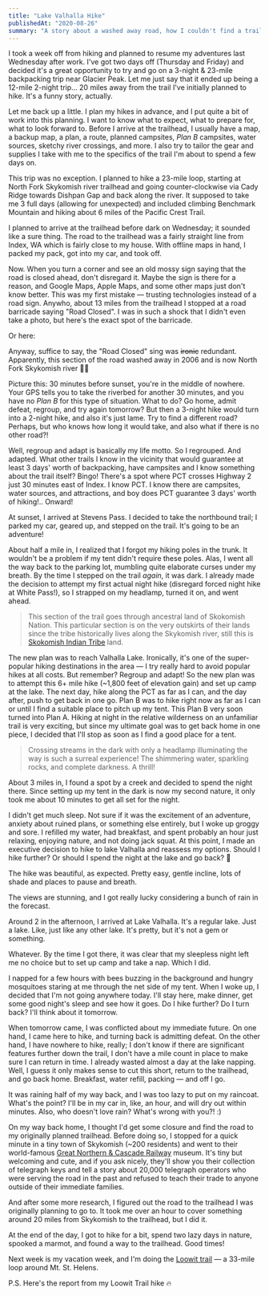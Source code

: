 ```yaml
---
title: "Lake Valhalla Hike"
publishedAt: "2020-08-26"
summary: "A story about a washed away road, how I couldn't find a trail, night hike on the Pacific Crest Trail, and killer-mosquitoes 🦟"
---
```


I took a week off from hiking and planned to resume my adventures last Wednesday after work. I've got two days off (Thursday and Friday) and decided it's a great opportunity to try and go on a 3-night & 23-mile backpacking trip near Glacier Peak. Let me just say that it ended up being a 12-mile 2-night trip... 20 miles away from the trail I've initially planned to hike. It's a funny story, actually.

Let me back up a little. I plan my hikes in advance, and I put quite a bit of work into this planning. I want to know what to expect, what to prepare for, what to look forward to. Before I arrive at the trailhead, I usually have a map, a backup map, a plan, a route, planned campsites, _Plan B_ campsites, water sources, sketchy river crossings, and more. I also try to tailor the gear and supplies I take with me to the specifics of the trail I'm about to spend a few days on.

This trip was no exception. I planned to hike a 23-mile loop, starting at North Fork Skykomish river trailhead and going counter-clockwise via Cady Ridge towards Dishpan Gap and back along the river. It supposed to take me 3 full days (allowing for unexpected) and included climbing Benchmark Mountain and hiking about 6 miles of the Pacific Crest Trail.

I planned to arrive at the trailhead before dark on Wednesday; it sounded like a sure thing. The road to the trailhead was a fairly straight line from Index, WA which is fairly close to my house. With offline maps in hand, I packed my pack, got into my car, and took off.

Now. When you turn a corner and see an old mossy sign saying that the road is closed ahead, don't disregard it. Maybe the sign is there for a reason, and Google Maps, Apple Maps, and some other maps just don't know better. This was my first mistake — trusting technologies instead of a road sign. Anywho, about 13 miles from the trailhead I stopped at a road barricade saying "Road Closed". I was in such a shock that I didn't even take a photo, but here's the exact spot of the barricade.

<ImageWithAlt alt="© Rod Crowford" path="lake-valhalla-hike/d68e1865335a2443b5b13953ec28bcab1cb98228-500x375.jpg" />

Or here:

<ImageWithAlt alt="© Neil Hodges" path="lake-valhalla-hike/1a2c3b732dd1072594610deed01cece77ce42fd6-1600x1200.jpg" />

Anyway, suffice to say, the "Road Closed" sing was ~~ironic~~ redundant. Apparently, this section of the road washed away in 2006 and is now North Fork Skykomish river 🤷‍♂️

Picture this: 30 minutes before sunset, you're in the middle of nowhere. Your GPS tells you to take the riverbed for another 30 minutes, and you have no _Plan B_ for this type of situation. What to do? Go home, admit defeat, regroup, and try again tomorrow? But then a 3-night hike would turn into a 2-night hike, and also it's just lame. Try to find a different road? Perhaps, but who knows how long it would take, and also what if there is no other road?!

Well, regroup and adapt is basically my life motto. So I regrouped. And adapted. What other trails I know in the vicinity that would guarantee at least 3 days' worth of backpacking, have campsites and I know something about the trail itself? Bingo! There's a spot where PCT crosses Highway 2 just 30 minutes east of Index. I know PCT. I know there are campsites, water sources, and attractions, and boy does PCT guarantee 3 days' worth of hiking!.. Onward!

At sunset, I arrived at Stevens Pass. I decided to take the northbound trail; I parked my car, geared up, and stepped on the trail. It's going to be an adventure!

<ImageWithAlt alt="Pacific Crest Trail" path="lake-valhalla-hike/ea03a8182b00f9dc6a59a84342e52422b8a9ff6b-1600x1200.jpg" />

About half a mile in, I realized that I forgot my hiking poles in the trunk. It wouldn't be a problem if my tent didn't require these poles. Alas, I went all the way back to the parking lot, mumbling quite elaborate curses under my breath. By the time I stepped on the trail _again_, it was dark. I already made the decision to attempt my first actual night hike (disregard forced night hike at White Pass!), so I strapped on my headlamp, turned it on, and went ahead.

> This section of the trail goes through ancestral land of Skokomish Nation. This particular section is on the very outskirts of their lands since the tribe historically lives along the Skykomish river, still this is [Skokomish Indian Tribe](http://www.skokomish.org/) land.

The new plan was to reach Valhalla Lake. Ironically, it's one of the super-popular hiking destinations in the area — I try really hard to avoid popular hikes at all costs. But remember? Regroup and adapt! So the new plan was to attempt this 6+ mile hike (~1,800 feet of elevation gain) and set up camp at the lake. The next day, hike along the PCT as far as I can, and the day after, push to get back in one go. Plan B was to hike right now as far as I can or until I find a suitable place to pitch up my tent. This Plan B very soon turned into Plan A. Hiking at night in the relative wilderness on an unfamiliar trail is very exciting, but since my ultimate goal was to get back home in one piece, I decided that I'll stop as soon as I find a good place for a tent.

> Crossing streams in the dark with only a headlamp illuminating the way is such a surreal experience! The shimmering water, sparkling rocks, and complete darkness. A thrill!

About 3 miles in, I found a spot by a creek and decided to spend the night there. Since setting up my tent in the dark is now my second nature, it only took me about 10 minutes to get all set for the night.

I didn't get much sleep. Not sure if it was the excitement of an adventure, anxiety about ruined plans, or something else entirely, but I woke up groggy and sore. I refilled my water, had breakfast, and spent probably an hour just relaxing, enjoying nature, and not doing jack squat. At this point, I made an executive decision to hike to lake Valhalla and reassess my options. Should I hike further? Or should I spend the night at the lake and go back? 🤔

The hike was beautiful, as expected. Pretty easy, gentle incline, lots of shade and places to pause and breath.

<ImageWithAlt alt="PCT" path="lake-valhalla-hike/6b3b041ff6e283dc89be5a67f54c5d7236be9b41-1600x2134.jpg" />

The views are stunning, and I got really lucky considering a bunch of rain in the forecast.

<ImageWithAlt alt="PCT" path="lake-valhalla-hike/502053512a4ed05acd0376c97cd3e18cb0abc4a9-2000x1224.jpg" />

Around 2 in the afternoon, I arrived at Lake Valhalla. It's a regular lake. Just a lake. Like, just like any other lake. It's pretty, but it's not a gem or something.

<ImageWithAlt alt="Lake Valhalla" path="lake-valhalla-hike/ba3140deb787527b06743d7335c7a27184c2cc93-1600x1200.jpg" />

Whatever. By the time I got there, it was clear that my sleepless night left me no choice but to set up camp and take a nap. Which I did.

<ImageWithAlt alt="Lake Valhalla" path="lake-valhalla-hike/9d6e7612347f5b595f2b9248cd7b51575ec2fca6-2000x2667.jpg" />

I napped for a few hours with bees buzzing in the background and hungry mosquitoes staring at me through the net side of my tent. When I woke up, I decided that I'm not going anywhere today. I'll stay here, make dinner, get some good night's sleep and see how it goes. Do I hike further? Do I turn back? I'll think about it tomorrow.

<ImageWithAlt alt="Lake Valhalla" path="lake-valhalla-hike/f8126d4d58f577a682160bf8ea22314f89cb0dd1-1600x2134.jpg" />

When tomorrow came, I was conflicted about my immediate future. On one hand, I came here to hike, and turning back is admitting defeat. On the other hand, I have nowhere to hike, really; I don't know if there are significant features further down the trail, I don't have a mile count in place to make sure I can return in time. I already wasted almost a day at the lake napping. Well, I guess it only makes sense to cut this short, return to the trailhead, and go back home. Breakfast, water refill, packing — and off I go.

<ImageWithAlt alt="This is a marmot. His name is Hooch. " path="lake-valhalla-hike/b9db6717fe9834b1889645b3f77a50dcee4dd07f-1600x1600.jpg" />

It was raining half of my way back, and I was too lazy to put on my raincoat. What's the point? I'll be in my car in, like, an hour, and will dry out within minutes. Also, who doesn't love rain? What's wrong with you?! :)

On my way back home, I thought I'd get some closure and find the road to my originally planned trailhead. Before doing so, I stopped for a quick minute in a tiny town of Skykomish (~200 residents) and went to their world-famous [Great Northern & Cascade Railway](https://www.greatnortherncascaderailway.com/) museum. It's tiny but welcoming and cute, and if you ask nicely, they'll show you their collection of telegraph keys and tell a story about 20,000 telegraph operators who were serving the road in the past and refused to teach their trade to anyone outside of their immediate families.

<ImageWithAlt alt="Great Northern & Cascade Railway museum" path="lake-valhalla-hike/9dbcbe95976bc83c908b712e08385801aebe5e44-2000x1500.jpg" />

<ImageWithAlt alt="Skykomish River" path="lake-valhalla-hike/25e703e8f2961e8a3a60767af7d920c5249a5b4a-2000x1500.jpg" />

And after some more research, I figured out the road to the trailhead I was originally planning to go to. It took me over an hour to cover something around 20 miles from Skykomish to the trailhead, but I did it.

<ImageWithAlt alt="Me" path="lake-valhalla-hike/e420bf7ab21ab86d5c4ad140baffb54b3155f03d-1600x1202.jpg" />

<ImageWithAlt alt="I should've been riiiight there at the top" path="lake-valhalla-hike/a40f512a3006cfeefaeabae15d70e5004b879a91-2000x2667.jpg" />

At the end of the day, I got to hike for a bit, spend two lazy days in nature, spooked a marmot, and found a way to the trailhead. Good times!

Next week is my vacation week, and I'm doing the [Loowit trail](https://www.wta.org/go-hiking/hikes/loowit) — a 33-mile loop around Mt. St. Helens. 



P.S. Here's the report from my Loowit Trail hike 🔥
